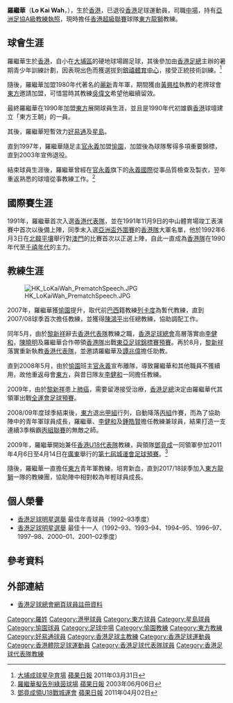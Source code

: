 {{Infobox football biography
| name        = 羅繼華 <br> Lo Kai Wah
| image       = HK LoKaiWah 2009.JPG
| fullname    = 羅繼華
| nickname    = 阿雞
| birth_date  = {{birth date and age|1971|1|27}}
| birth_place = {{HKG-1959}}
| height      = {{height|m=1.81}}
| position    = [[中場|中場]][[右後衞|右後衞]]
| currentclub = [[東方足球隊|東方龍獅]]（教練）
| clubnumber  =
| youthyears1 = 
| youthclubs1 = [[花花足球會|麗新]]
| years1 = 1990–1995
| clubs1 = [[東方足球隊|東方]]
| caps1  = 
| goals1 = 
| years2 = 1995–1996
| clubs2 = [[晨曦體育會|好易通]]
| caps2  = 
| goals2 = 
| years3 = 1996–1997
| clubs3 = [[星島體育會|星島]]
| caps3  = 
| goals3 = 
| years4 = 1997–2003
| clubs4 = [[愉園體育會|愉園]]
| caps4  = 
| goals4 = 
| years5 = 2009–2013
| clubs5 = [[東方足球隊|東方]]
| caps5  = 
| goals5 = 
| nationalyears1 = 1991–2003
| nationalteam1  = [[香港足球代表隊|香港]] 
| nationalcaps1  = 42
| nationalgoals1 = 0
| manageryears1  = 2007
| managerclubs1  = [[愉園體育會|愉園]]（暫代）
| manageryears2  = 2007
| managerclubs2  = [[香港足球代表隊|香港]]（聯合教練）
| manageryears3  = 2007–2008
| managerclubs3  = [[愉園體育會|愉園]]
| manageryears4  = 2008–2009
| managerclubs4  = [[東方足球隊|東方]]（聯合教練）
| manageryears5  = 2008–2010
| managerclubs5  = [[香港足球代表隊|香港]]（助教）
| manageryears6  = 2009–2013
| managerclubs6  = [[香港17歲以下足球代表隊|香港青年隊]]
| manageryears7  = 2013–2017
| managerclubs7  = [[東方足球隊|東方青年軍]]
| manageryears8  = 2017–
| managerclubs8  = [[東方足球隊|東方龍獅]]（教練）
| pcupdate       = 
| ntupdate       = 
}} 
'''羅繼華'''（'''Lo Kai Wah'''，{{bd|1971年|1月27日|catIdx=Lo}}），生於[[香港|香港]]，已退役[[香港|香港]]足球運動員，司職[[中場|中場]]，持有[[亞洲足球聯合會|亞洲足協A級教練執照]]，現時擔任[[香港超級聯賽|香港超級聯賽]]球隊[[東方足球隊|東方龍獅]]教練。

==球會生涯==
羅繼華生於[[香港|香港]]，自小在[[大埔區|大埔區]]的硬地球場踢足球，其後參加由[[香港足總|香港足總]]主辦的暑期青少年訓練計劃，因表現出色而獲選拔到[[銀禧體育中心|銀禧體育中心]]，接受正統技術訓練。<ref>[http://hk.apple.nextmedia.com/template/apple/art_main.php?iss_id=20110331&sec_id=25391&subsec_id=25392&art_id=15124146 大埔成球星孕育場] [[蘋果日報|蘋果日報]] 2011年03月31日</ref>

隨後，羅繼華加盟1980年代著名的[[花花足球會|麗新]]青年軍，期間獲由[[黃興桂|黃興桂]]執教的老牌球會[[東方足球隊|東方]]邀請加盟，可惜當時其教練[[吳偉文|吳偉文]]希望他繼續留效。

最終羅繼華在1990年加盟[[東方足球隊|東方]]展開球員生涯，並且是1990年代初雄霸[[香港|香港]]球壇建立「東方王朝」的一員。

其後，羅繼華短暫效力[[晨曦體育會|好易通]]及[[星島體育會|星島]]。

直到1997年，羅繼華隨足主[[官永義|官永義]]加盟[[愉園體育會|愉園]]，加盟後為球隊奪得多項重要錦標，直到2003年宣佈退役。

結束球員生涯後，羅繼華曾經在[[官永義|官永義]]旗下的[[永義國際|永義國際]]從事品質檢查及製衣，翌年重返熟悉的球壇從事教練工作。<ref>[http://hk.apple.nextmedia.com/sports/art/20030606/3336965 羅繼華擬告別綠茵球場] {{Wayback|url=http://hk.apple.nextmedia.com/sports/art/20030606/3336965 |date=20150526133612 }} [[蘋果日報|蘋果日報]] 2003年06月06日</ref>

==國際賽生涯==
1991年，羅繼華首次入選[[香港足球代表隊|香港代表隊]]，並在1991年11月9日的中山體育場竣工表演賽中首次以後備上陣，同季末入選[[亞洲盃足球賽|亞洲盃外圍賽]]的[[香港足球代表隊|香港隊]]大軍名單，他於1992年6月3日在[[北韓|北韓]][[平壤|平壤]]舉行對[[澳門足球代表隊|澳門]]的比賽首次以正選上陣，自此一直成為[[香港足球代表隊|香港隊]]在1990年代至[[千禧年代|千禧年代]]的主力。

==教練生涯==
[[File:HK_LoKaiWah_PrematchSpeech.JPG|thumb]]

2007年，羅繼華獲[[愉園體育會|愉園]]提升，取代前[[巴西|巴西]]籍教練[[列卡度·蘭保|列卡度]]為暫代教練，直到2007/08球季首次擔任教練，並獲得[[陳鴻平|陳鴻平]]出任總教練，協助調配工作。

同年5月，由於[[黎新祥|黎新祥]]辭去[[香港足球代表隊|香港代表隊]]教練之職，[[香港足球總會|香港足球總會]]高層落實由[[李健和|李健和]]，[[陳曉明|陳曉明]]及羅繼華合作帶領[[香港足球代表隊|香港隊]]出戰[[2008年東亞足球錦標賽|東亞足球錦標賽預賽]]。再於8月，[[黎新祥|黎新祥]]落實重新執教[[香港足球代表隊|香港代表隊]]，並邀請羅繼華及[[譚兆偉|譚兆偉]]擔任助教。

直到2008年5月，由於[[愉園體育會|愉園]]班主[[官永義|官永義]]宣布離隊，導致羅繼華和其他職員不獲續用，故他重返母會[[東方足球隊|東方]]，與昔日隊友[[李健和|李健和]]一同擔任教練。

2009年，由於[[黎新祥|黎新祥]]患上[[肺癌|肺癌]]，需要留港接受治療，[[香港足總|香港足總]]決定由羅繼華代其領軍出戰[[中華人民共和國第十一屆運動會|全運會足球預賽]]。

2008/09年度球季結束後，[[東方足球隊|東方]]退出[[香港甲組足球聯賽|甲組]]行列，自動降落[[香港丙組足球聯賽|丙組]]作賽，而為了協助陣中的青年軍球員成長，羅繼華、[[李健和|李健和]]及[[鍾皓賢|鍾皓賢]]擔任教練兼球員，結果打造一支連續3季稱霸[[香港丙組足球聯賽|丙組聯賽]]的無敵之師。

2009年，羅繼華開始兼任[[香港17歲以下足球代表隊|香港U18代表隊]]教練，與領隊[[鄧竟成|鄧竟成]]一同領軍參加2011年4月6日至4月14日在[[廣東|廣東]]舉行的[[中華人民共和國城市運動會|第七屆城運會足球預賽]]。<ref>[http://hk.apple.nextmedia.com/template/apple/art_main.php?iss_id=20110402&sec_id=25391&subsec_id=25392&art_id=15131102 鄧竟成領U18戰城運會] [[蘋果日報|蘋果日報]] 2011年04月02日</ref>

隨後，羅繼華一直擔任[[東方足球隊|東方]]青年軍教練，培育新血，直到2017/18球季加入[[東方足球隊|東方龍獅]]一隊的教練團，協助陣中相對較為年輕球員成長。

==個人榮譽==
* [[香港足球明星選舉|香港足球明星選舉]] 最佳年青球員（1992–93季度）
* [[香港足球明星選舉|香港足球明星選舉]] 最佳十一人（1992–93、1993–94、1994–95、1996–97、1997–98、2000–01、2001–02季度）

==參考資料==
{{reflist}}

==外部連結==
* [http://www.hkfa.com/zh-hk/player_view.php?player_id=6194 香港足球總會網頁球員註冊資料] {{Wayback|url=http://www.hkfa.com/zh-hk/player_view.php?player_id=6194 |date=20101123075945 }}
{{東方球員名單}}
{{香港足球明星選舉最佳年青球員}}
{{DEFAULTSORT: Lo Kai Wah}} 
[[Category:羅姓|Category:羅姓]]
[[Category:港甲球員|Category:港甲球員]]
[[Category:東方球員|Category:東方球員]]
[[Category:星島球員|Category:星島球員]]
[[Category:愉園球員|Category:愉園球員]]
[[Category:足球中場|Category:足球中場]]
[[Category:愉園教練|Category:愉園教練]]
[[Category:東方教練|Category:東方教練]]
[[Category:好易通球員|Category:好易通球員]]
[[Category:香港足球主教練|Category:香港足球主教練]]
[[Category:香港足球運動員|Category:香港足球運動員]]
[[Category:香港體院足球運動員|Category:香港體院足球運動員]]
[[Category:香港足球代表隊球員|Category:香港足球代表隊球員]]
[[Category:香港足球代表隊教練|Category:香港足球代表隊教練]]